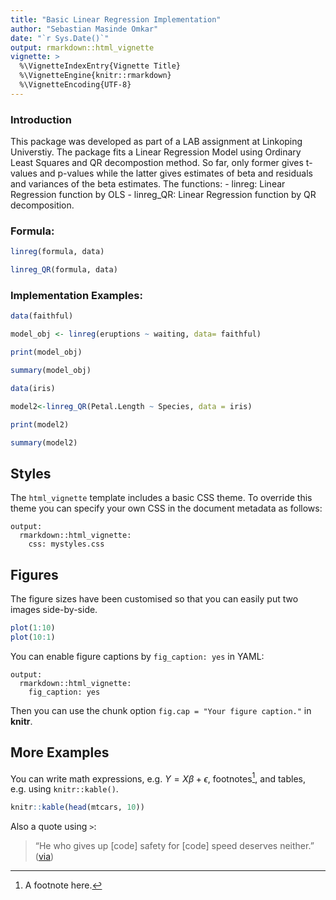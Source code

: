 ```yaml
---
title: "Basic Linear Regression Implementation"
author: "Sebastian Masinde Omkar"
date: "`r Sys.Date()`"
output: rmarkdown::html_vignette
vignette: >
  %\VignetteIndexEntry{Vignette Title}
  %\VignetteEngine{knitr::rmarkdown}
  %\VignetteEncoding{UTF-8}
---
```

### Introduction
This package was developed as part of a LAB assignment at Linkoping Universtiy. The package fits a Linear Regression Model using Ordinary Least Squares and QR decompostion method. So far, only former gives t-values and p-values while the latter gives estimates of beta and residuals and variances of the beta estimates. The functions:
- linreg: Linear Regression function by OLS
- linreg_QR: Linear Regression function by QR decomposition. 

### Formula:

```r
linreg(formula, data)
```

```r
linreg_QR(formula, data)
```


### Implementation Examples:

```r
data(faithful)

model_obj <- linreg(eruptions ~ waiting, data= faithful)

print(model_obj)
```

```r
summary(model_obj)
```

```r
data(iris)

model2<-linreg_QR(Petal.Length ~ Species, data = iris)

print(model2)
```

```r
summary(model2)
```

## Styles

The `html_vignette` template includes a basic CSS theme. To override this theme you can specify your own CSS in the document metadata as follows:

    output: 
      rmarkdown::html_vignette:
        css: mystyles.css

## Figures

The figure sizes have been customised so that you can easily put two images side-by-side. 

```r
plot(1:10)
plot(10:1)
```

You can enable figure captions by `fig_caption: yes` in YAML:

    output:
      rmarkdown::html_vignette:
        fig_caption: yes

Then you can use the chunk option `fig.cap = "Your figure caption."` in **knitr**.

## More Examples

You can write math expressions, e.g. $Y = X\beta + \epsilon$, footnotes^[A footnote here.], and tables, e.g. using `knitr::kable()`.

```r
knitr::kable(head(mtcars, 10))
```

Also a quote using `>`:

> "He who gives up [code] safety for [code] speed deserves neither."
([via](https://twitter.com/hadleywickham/status/504368538874703872))
